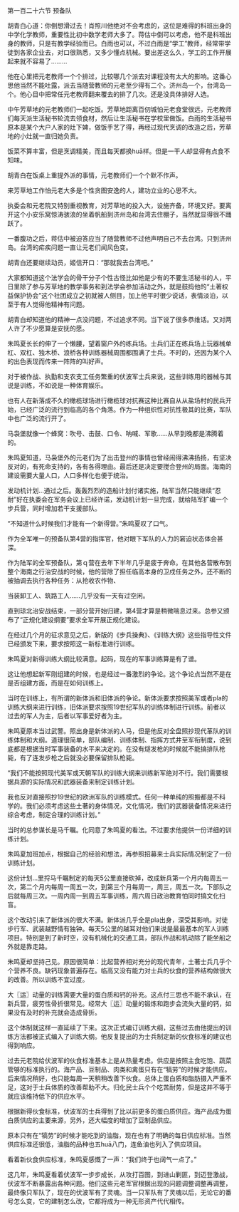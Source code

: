 

第一百二十六节 预备队

胡青白心道：你倒想滑过去！肖照川他绝对不会考虑的，这位是难得的科班出身的中学化学教师，重要性比初中数学老师大多了。蒋估中倒可以考虑，他不是科班出身的教师，只是有教学经验而已。白雨也可以，不过白雨是“学工”教师，经常带学徒到各家企业去，对口很熟悉，又多少懂点机械。要出差这么久，学工的工作开展起来就不容易了………

他在心里把元老教师一个个排过，比较哪几个派去对课程没有太大的影响。这番心思他当然不能吐露，派去当随营教师的元老至少得有二个。济州岛一个，台湾岛一个。他心目中把常任元老教师翻来覆去的排了几次。还是没具体排好人选。

中午芳草地的元老教师们一起吃饭。芳草地距离百仞城怕元老食堂很远，元老教师们每天派生活秘书轮流去领食材，然后让生活秘书在学校里做饭。白雨的生活秘书原本是某个大户人家的灶下婢，做饭手艺了得，再经过现代烹调的改造之后，芳草地的小灶就一直归她负责。

饭菜不算丰富，但是烹调精美，而且每天都换huā样。但是一干人却显得有点食不知味。

胡青白在饭桌上重提外派的事情，元老教师们一个个默不作声。

来芳草地工作怕元老大多是个性贪图安逸的人，建功立业的心思不大。

执委会和元老院又特别重视教育，对芳草地的投入大，设施齐备，环境又好。要离开这个小安乐窝惊涛骇浪的坐着帆船到济州岛和台湾去住棚子，当然就显得很不踊跃了。

一番腹功之后，蒋估中被迫答应当了随营教师不过他声明自己不去台湾。只到济州岛。台湾的疟疾问题一直让元老们闻风色变。

胡青白还要继续动员，姬信开口：“那就我去台湾吧。”

大家都知道这个法学会的骨干分子个性古怪比如他是少有的不要生活秘书的人，平日里除了参与芳草地的教学事务和到法学会参加活动之外，就是鼓捣他的“土著权益保护协会”这个社团成立之初就被人侧目，加上他平时很少说话，表情淡泊，以至于有人觉得他精神有问题。

胡青白却知道他的精神一点没问题，不过追求不同。当下说了很多恭维话。又对两人许了不少愿算是安抚的愿。

朱鸣夏长长的伸了一个懒腰，望着窗户外的练兵场。士兵们正在练兵场上玩器械单杠、双杠、独木桥、浪桥各种训练器械周围都围满了士兵。不时的，还因为某个人的出色表现而传来一阵阵的叫好声。

对于被作战、执勤和支农支工任务繁重的伏波军士兵来说，这些训练用的器械与其说是训练，不如说是一种体育娱乐。

也有人在新落成不久的橄榄球场进行橄榄球对抗赛这种比赛自从从盐场村的民兵开始，已经广泛的流行到临高的各个角落。作为一种组织性对抗性极其的比赛，军队中也广泛的流行开了。

马袅堡就像一个蜂窝：吹号、击鼓、口令、呐喊、军歌……从早到晚都是沸腾着的。

朱鸣夏知道，马袅堡外的元老们为了出击登州的事情也曾经闹得沸沸扬扬，有坚决反对的，有死命支持的，各有各得理由。最后还是决定要搅合登州的局面。海南的建设需要大量人口，人口多样化也便于统治。

发动机计划…通过之后。轰轰烈烈的造船计划付诸实施，陆军当然只能继续“忍耐”好在执委会在军务会议上已经许诺，发动机计划一旦完成，就给陆军扩编一个步兵营，同时增加若干支援部队。

“不知道什么时候我们才能有一个新得营。”朱鸣夏叹了口气。

作为全军唯一的预备队第4营的指挥官，他对眼下军队的人力的窘迫状态体会甚深。

作为陆军的全军预备队，第ｑ营在去年下半年几乎是疲于奔命。在其他各营散布到整个海南之行治安战的时候，他的营除了担任临高本身的卫戍任务之外，还不断的被抽调去执行各种任务：从抢收农作物、

当装卸工人、筑路工人……几乎没有一天有过空闲。

直到琼北治安战结束，一部分营开始归建，第4营才算是稍微喘息过来。总参又颁布了“正规化建设纲要”要求全军开展正规化建设。

在经过几个月的征求意见之后，新版的《步兵操典》、《训练大纲》这些指导性文件已经颁发下来，要求按照这一新标准进行训练。

朱鸣夏对新得训练大纲比较满意。起码，现在的军事训练算是有了谱。

这让他想起新军刚组建的时候，也是经过一番激烈的争论。这个争论点当然不是在是否组建方面，而是在如何训练上。

当时在训练上，有所谓的新体派和旧体派的争论。新体派要求按照美军或者pla的训练大纲来进行训练，旧体派要求按照19世纪军队的训练体制进行训练。前者以过去的军人为主，后者以军事爱好者为主。

朱鸣夏原本当过武警。照出身是新体派的人马，但是他反对全盘照抄现代革队的训练体制和大纲。道理很简单，部队编制、训练体制、指挥方式井至军衔制度，说到底都是根据当时军事装备的水平来决定的。在没有燧发枪的时候就不能搞排队枪毙，有了连发步枪之后就没必要保留排队枪毙。

“我们不能按照现代美军或天朝军队的训练大纲来训练新军绝对不行。我们需要根据兵源的实际情况和武器装备来制定训练计划。

我也反对直接照抄19世纪的欧洲军队的训练模式。任何一种单纯的照搬都是不科学的。我们必须考虑这些土著的身体情况，文化情况，我们的武器装备情况来进行综合考虑，制定合理的训练计划。”

当时的总参谋长是马千瞩。化同意了朱鸣夏的看法。不过要求他提供一份详细的训练计划。

朱鸣夏加班加点，根据自己的经验和想法，再参照招募来士兵实际情况制定了一份训练计划。

这份计划…里捋马千瞩制定的每天5公里直接砍掉，改成新兵第一个月内每周五一次，第二个月内每周一周五一次，到第三个月每周一，周三，周五一次。下部队之后就每周三次。一周内周一到周五军事训练，周六周日政治教育怕同时搞文化扫盲。

这个改动引来了新体派的很大不满。新体派几乎全是pla出身，深受其影响。对徒步行军、武装越野情有独钟。每天5公里的越耳对他们来说是最最基本的军人训练项目。特别是到了新时空，没有机械化的交通工具，部队作战和机动除了能坐船之外就是靠走路。

朱鸣夏却坚持己见。原因很简单：比起营养相对充分的现代青年，土著士兵几乎个个营养不良。缺钙现象普遍存在。临高又没有能力对士兵的伙食的营养结构做很大的改善。所以训练不宜过度。

大〖运〗动量的训练需要大量的蛋白质和钙的补充。这点付三思也不能不承认，在新兵营，疲劳性骨折很常见。经常大〖运〗动量的锻炼和跑步会流失大量的钙，如果没有及时的补充就会造成骨折。

这个体制就这样一直延续了下来。这次正式编订训练大纲，这些过去由他提出的训练方法都被正式编入了训练大纲。他反复提出的为士兵制定新的伙食标准的建议也得到响应。

过去元老院给伏波军的伙食标准基本上是从热量考虑。供应是按照主食吃饱、蔬菜管够的标准执行的。海产品、豆制品、肉类和禽蛋只有在“犒劳”的时候才能供应。后来情况稍好，也只能每周一天稍稍改善下伙食。总体上蛋白质和脂肪摄入严重不足，这对于士兵体质的改善帮助不大。归化民士兵个个吃苦耐劳，但是这并不等于就应该维持低下的供应水平。

根据新得伙食标准，伏波军的士兵得到了比以前更多的蛋白质供应。海产品成为蛋白质供应的主要来源，另外，还大幅度的增加了豆制品供应。

原本只有在“犒劳”的时候才能吃到的油脂，现在也有了明确的每日供应标准。当然供应标准还很低，油脂的品种也五huā八门，连鱼油也列入了供应项目。

看着新伙食供应标准，朱鸣夏感慨了一声：“我们终于也阔气一点了。”

这几年，朱鸣夏看着伏波军一步步成长，从攻打百图，到进山剿匪，到迈登激战，伏波军不断暴露出各种问题。他们这些元老军官根据出现的问题调整调整再调整，最终像只军队了，现在的伏波军有了灵魂。当一只军队有了灵魂以后，无论它的番号怎么变，它的建制怎么改，它都将成为一种无形资产代代相传。

